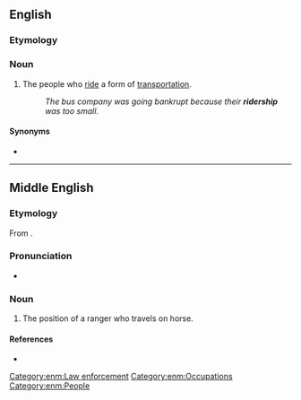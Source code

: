 ==English==
{{wikipedia}}

===Etymology===
{{suffix|en|rider|ship}}

===Noun===
{{en-noun|~}}

# The people who [[ride]] a form of [[transportation]].
#: ''The bus company was going bankrupt because their '''ridership''' was too small.''

====Synonyms====
* {{l|en|patronage}}

----

==Middle English==

===Etymology===
From {{af|enm|ryder|-schipe}}.

===Pronunciation===
* {{IPA|lang=enm|/ˈriːdərʃip(ə)/}}

===Noun===
{{head|enm|noun}}

# {{tlb|enm|Late ME|rare}} The position of a ranger who travels on horse.

====References====
* {{R:MED Online|entry=rīdership (n.)  |id=MED37472 |accessdate=2018-08-08}}

[[Category:enm:Law enforcement]]
[[Category:enm:Occupations]]
[[Category:enm:People]]